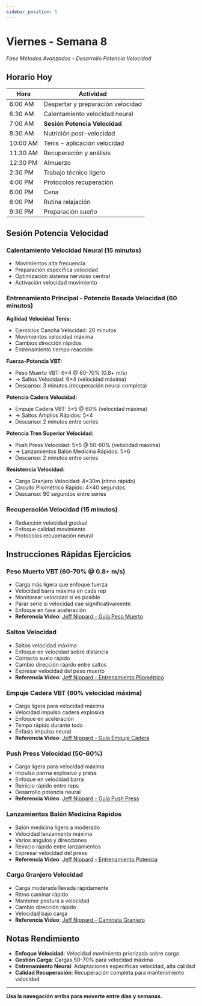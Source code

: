 ```yaml
---
sidebar_position: 5
---
```



<WorkoutNav weekNumber={8} />

# Viernes - Semana 8

_Fase Métodos Avanzados - Desarrollo Potencia Velocidad_

## Horario Hoy

| Hora | Actividad |
|------|----------|
| 6:00 AM | Despertar y preparación velocidad |
| 6:30 AM | Calentamiento velocidad neural |
| 7:00 AM | **Sesión Potencia Velocidad** |
| 8:30 AM | Nutrición post-velocidad |
| 10:00 AM | Tenis - aplicación velocidad |
| 11:30 AM | Recuperación y análisis |
| 12:30 PM | Almuerzo |
| 2:30 PM | Trabajo técnico ligero |
| 4:00 PM | Protocolos recuperación |
| 6:00 PM | Cena |
| 8:00 PM | Rutina relajación |
| 9:30 PM | Preparación sueño |

## Sesión Potencia Velocidad

### Calentamiento Velocidad Neural (15 minutos)
- Movimientos alta frecuencia
- Preparación específica velocidad
- Optimización sistema nervioso central
- Activación velocidad movimiento

### Entrenamiento Principal - Potencia Basada Velocidad (60 minutos)

**Agilidad Velocidad Tenis:**
- Ejercicios Cancha Velocidad: 20 minutos
- Movimientos velocidad máxima
- Cambios dirección rápidos
- Entrenamiento tiempo reacción

**Fuerza-Potencia VBT:**
- Peso Muerto VBT: 6×4 @ 60-70% (0.8+ m/s)
- → Saltos Velocidad: 6×4 (velocidad máxima)
- Descanso: 3 minutos (recuperación neural completa)

**Potencia Cadera Velocidad:**
- Empuje Cadera VBT: 5×5 @ 60% (velocidad máxima)
- → Saltos Amplios Rápidos: 5×4
- Descanso: 2 minutos entre series

**Potencia Tren Superior Velocidad:**
- Push Press Velocidad: 5×5 @ 50-60% (velocidad máxima)
- → Lanzamientos Balón Medicina Rápidos: 5×6
- Descanso: 2 minutos entre series

**Resistencia Velocidad:**
- Carga Granjero Velocidad: 4×30m (ritmo rápido)
- Circuito Pliométrico Rápido: 4×40 segundos
- Descanso: 90 segundos entre series

### Recuperación Velocidad (15 minutos)
- Reducción velocidad gradual
- Enfoque calidad movimiento
- Protocolos recuperación neural

## Instrucciones Rápidas Ejercicios

### Peso Muerto VBT (60-70% @ 0.8+ m/s)
- Carga más ligera que enfoque fuerza
- Velocidad barra máxima en cada rep
- Monitorear velocidad si es posible
- Parar serie si velocidad cae significativamente
- Enfoque en fase aceleración
- **Referencia Video**: [Jeff Nippard - Guía Peso Muerto](https://www.youtube.com/watch?v=op9kVnSso6Q)

### Saltos Velocidad
- Saltos velocidad máxima
- Enfoque en velocidad sobre distancia
- Contacto suelo rápido
- Cambio dirección rápido entre saltos
- Expresar velocidad del peso muerto
- **Referencia Video**: [Jeff Nippard - Entrenamiento Pliométrico](https://www.youtube.com/watch?v=tcY1dI5-Teo)

### Empuje Cadera VBT (60% velocidad máxima)
- Carga ligera para velocidad máxima
- Velocidad impulso cadera explosiva
- Enfoque en aceleración
- Tempo rápido durante todo
- Énfasis impulso neural
- **Referencia Video**: [Jeff Nippard - Guía Empuje Cadera](https://www.youtube.com/watch?v=xDmFkJxPzeM)

### Push Press Velocidad (50-60%)
- Carga ligera para velocidad máxima
- Impulso pierna explosivo y press
- Enfoque en velocidad barra
- Reinicio rápido entre reps
- Desarrollo potencia neural
- **Referencia Video**: [Jeff Nippard - Guía Push Press](https://www.youtube.com/watch?v=iaBVSJm78ko)

### Lanzamientos Balón Medicina Rápidos
- Balón medicina ligero a moderado
- Velocidad lanzamiento máxima
- Varios ángulos y direcciones
- Reinicio rápido entre lanzamientos
- Expresar velocidad del press
- **Referencia Video**: [Jeff Nippard - Entrenamiento Potencia](https://www.youtube.com/watch?v=K8aGBKy3a1k)

### Carga Granjero Velocidad
- Carga moderada llevada rápidamente
- Ritmo caminar rápido
- Mantener postura a velocidad
- Cambio dirección rápido
- Velocidad bajo carga
- **Referencia Video**: [Jeff Nippard - Caminata Granjero](https://www.youtube.com/watch?v=p8FWv6bUJ7w)

## Notas Rendimiento
- **Enfoque Velocidad**: Velocidad movimiento priorizada sobre carga
- **Gestión Carga**: Cargas 50-70% para velocidad máxima
- **Entrenamiento Neural**: Adaptaciones específicas velocidad, alta calidad
- **Calidad Recuperación**: Recuperación completa para mantenimiento velocidad

---

**Usa la navegación arriba para moverte entre días y semanas.**